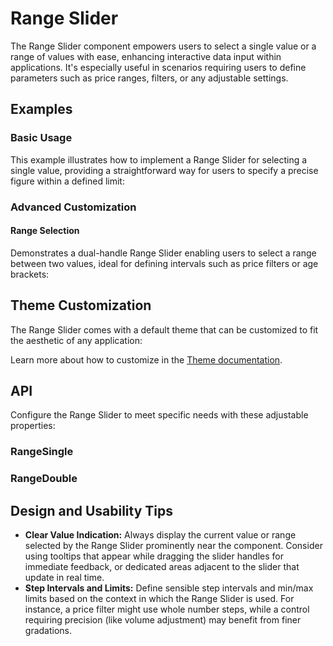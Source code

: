 
<Meta title="Docs/Components/Form/Range" />

# Range Slider
The Range Slider component empowers users to select a single value or a range of values with ease, enhancing interactive data input within applications.
It's especially useful in scenarios requiring users to define parameters such as price ranges, filters, or any adjustable settings.
## Examples
### Basic Usage
This example illustrates how to implement a Range Slider for selecting a single value, providing a straightforward way for users to specify a precise figure within a defined limit:
<Canvas sourceState="shown" of={RangeStories.Single}/>

### Advanced Customization
#### Range Selection
Demonstrates a dual-handle Range Slider enabling users to select a range between two values, ideal for defining intervals such as price filters or age brackets:
<Canvas sourceState="shown" of={RangeStories.Double} />

## Theme Customization
The Range Slider comes with a default theme that can be customized to fit the aesthetic of any application:

<ThemeRender theme={rangeTheme} />

Learn more about how to customize in the [Theme documentation](?path=/docs/docs-theme-getting-started--docs).

## API
Configure the Range Slider to meet specific needs with these adjustable properties:
### RangeSingle
<ArgTypes of={RangeSingle} />

### RangeDouble
<ArgTypes of={RangeDouble} />

## Design and Usability Tips

- **Clear Value Indication:** Always display the current value or range selected by the Range Slider prominently near the component. Consider using tooltips that appear while dragging the slider handles for immediate feedback, or dedicated areas adjacent to the slider that update in real time.
- **Step Intervals and Limits:** Define sensible step intervals and min/max limits based on the context in which the Range Slider is used. For instance, a price filter might use whole number steps, while a control requiring precision (like volume adjustment) may benefit from finer gradations.
